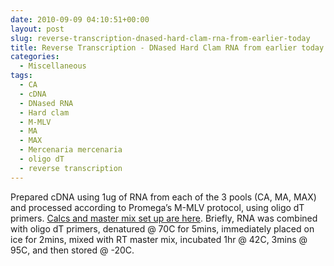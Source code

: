 ```yaml
---
date: 2010-09-09 04:10:51+00:00
layout: post
slug: reverse-transcription-dnased-hard-clam-rna-from-earlier-today
title: Reverse Transcription - DNased Hard Clam RNA from earlier today
categories:
  - Miscellaneous
tags:
  - CA
  - cDNA
  - DNased RNA
  - Hard clam
  - M-MLV
  - MA
  - MAX
  - Mercenaria mercenaria
  - oligo dT
  - reverse transcription
---
```


Prepared cDNA using 1ug of RNA from each of the 3 pools (CA, MA, MAX) and processed according to Promega's M-MLV protocol, using oligo dT primers. [Calcs and master mix set up are here](https://spreadsheets.google.com/ccc?key=0AmS_90rPaQMzdEVLYTlhWlA3M0V0Y0luNzh3bU85SVE&hl=en&authkey=CKvPlt8G). Briefly, RNA was combined with oligo dT primers, denatured @ 70C for 5mins, immediately placed on ice for 2mins, mixed with RT master mix, incubated 1hr @ 42C, 3mins @ 95C, and then stored @ -20C.
